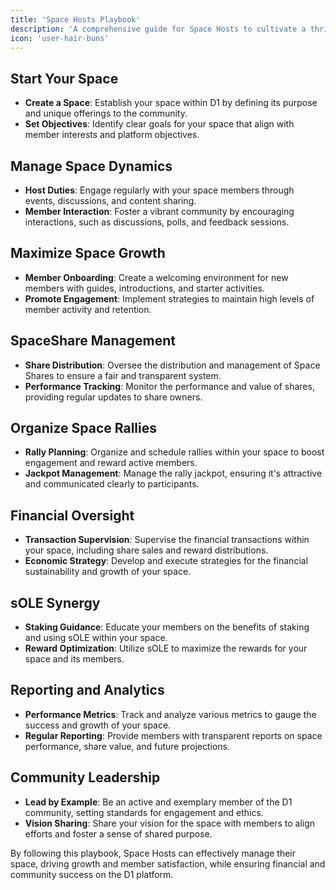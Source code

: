 ```yaml
---
title: 'Space Hosts Playbook'
description: 'A comprehensive guide for Space Hosts to cultivate a thriving community and optimize the management of their spaces within the D1 platform.'
icon: 'user-hair-buns'
---
```


## Start Your Space
- **Create a Space**: Establish your space within D1 by defining its purpose and unique offerings to the community.
- **Set Objectives**: Identify clear goals for your space that align with member interests and platform objectives.

## Manage Space Dynamics
- **Host Duties**: Engage regularly with your space members through events, discussions, and content sharing.
- **Member Interaction**: Foster a vibrant community by encouraging interactions, such as discussions, polls, and feedback sessions.

## Maximize Space Growth
- **Member Onboarding**: Create a welcoming environment for new members with guides, introductions, and starter activities.
- **Promote Engagement**: Implement strategies to maintain high levels of member activity and retention.

## SpaceShare Management
- **Share Distribution**: Oversee the distribution and management of Space Shares to ensure a fair and transparent system.
- **Performance Tracking**: Monitor the performance and value of shares, providing regular updates to share owners.

## Organize Space Rallies
- **Rally Planning**: Organize and schedule rallies within your space to boost engagement and reward active members.
- **Jackpot Management**: Manage the rally jackpot, ensuring it's attractive and communicated clearly to participants.

## Financial Oversight
- **Transaction Supervision**: Supervise the financial transactions within your space, including share sales and reward distributions.
- **Economic Strategy**: Develop and execute strategies for the financial sustainability and growth of your space.

## sOLE Synergy
- **Staking Guidance**: Educate your members on the benefits of staking and using sOLE within your space.
- **Reward Optimization**: Utilize sOLE to maximize the rewards for your space and its members.

## Reporting and Analytics
- **Performance Metrics**: Track and analyze various metrics to gauge the success and growth of your space.
- **Regular Reporting**: Provide members with transparent reports on space performance, share value, and future projections.

## Community Leadership
- **Lead by Example**: Be an active and exemplary member of the D1 community, setting standards for engagement and ethics.
- **Vision Sharing**: Share your vision for the space with members to align efforts and foster a sense of shared purpose.

By following this playbook, Space Hosts can effectively manage their space, driving growth and member satisfaction, while ensuring financial and community success on the D1 platform.
